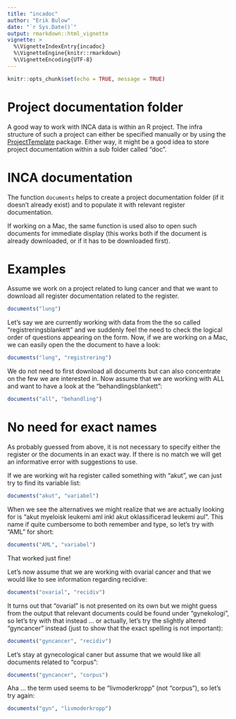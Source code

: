 ```yaml
---
title: "incadoc"
author: "Erik Bulow"
date: "`r Sys.Date()`"
output: rmarkdown::html_vignette
vignette: >
  %\VignetteIndexEntry{incadoc}
  %\VignetteEngine{knitr::rmarkdown}
  %\VignetteEncoding{UTF-8}
---
```



```r
knitr::opts_chunk$set(echo = TRUE, message = TRUE)
```

# Project documentation folder

A good way to work with INCA data is within an R project. The infra structure of such a project can either be specified manually or by using the [ProjectTemplate](http://projecttemplate.net/) package. Either way, it might be a good idea to store project documentation within a sub folder called "doc".

# INCA documentation

The function `documents` helps to create a project documentation folder (if it doesn't already exist) and to populate it with relevant register documentation.

If working on a Mac, the same function is used also to open such documents for immediate display (this works both if the document is already downloaded, or if it has to be downloaded first). 

# Examples

Assume we work on a project related to lung cancer and that we want to download all register documentation related to the register.
```r
documents("lung")
```
Let's say we are currently working with data from the the so called "registreringsblankett" and we suddenly feel the need to check the logical order of questions appearing on the form. Now, if we are working on a Mac, we can easily open the the document to have a look:
```r
documents("lung", "registrering")
```

We do not need to first download all documents but can also concentrate on the few we are interested in. Now assume that we are working with ALL and want to have a look at the "behandlingsblankett":

```r
documents("all", "behandling")
```

# No need for exact names

As probably guessed from above, it is not necessary to specify either the register or the documents in an exact way. If there is no match we will get an informative error with suggestions to use. 

If we are working wit ha register called something with "akut", we can just try to find its variable list:
```r
documents("akut", "variabel")
```
When we see the alternatives we might realize that we are actually looking for is "akut myeloisk leukemi aml inkl akut oklassificerad leukemi aul". This name if quite cumbersome to both remember and type, so let's try with "AML" for short:
```r
documents("AML", "variabel")
```

That worked just fine!

Let's now assume that we are working with ovarial cancer and that we would like to see information regarding recidive:

```r
documents("ovarial", "recidiv")
```
It turns out that "ovarial" is not presented on its own but we might guess from the output that relevant documents could be found under "gynekologi", so let's try with that instead ... or actually, let's try the slightly altered "gyncancer" instead (just to show that the exact spelling is not important):
```r
documents("gyncancer", "recidiv")
```

Let's stay at gynecological caner but assume that we would like all documents related to "corpus":
```r
documents("gyncancer", "corpus")
```

Aha ... the term used seems to be "livmoderkropp" (not "corpus"), so let's try again:
```r
documents("gyn", "livmoderkropp")
```

